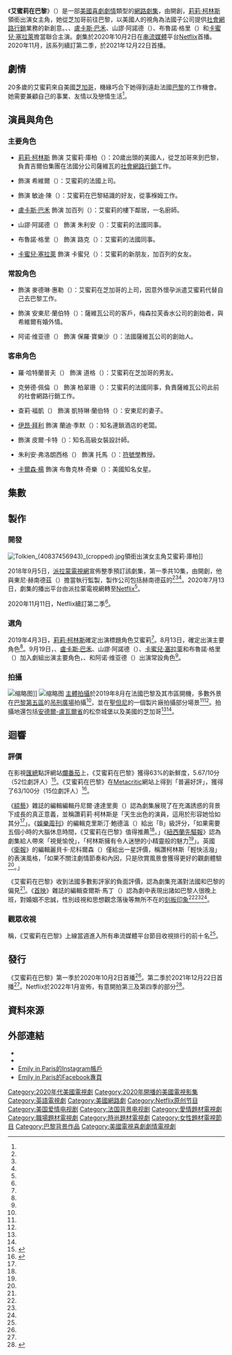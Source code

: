 {{noteTA
|G1=Show
|G2=Movie
|G3=TV
|T=zh-hant:艾蜜莉在巴黎;zh-hans:艾米丽在巴黎;
|1=zh-hant:艾蜜莉在巴黎;zh-hans:艾米丽在巴黎;
|2=zh-hant:艾蜜莉;zh-hans:艾米丽;
}}
{{Infobox television
| show_name                = 艾蜜莉在巴黎
| original_name            = {{lang|en|''Emily in Paris''}}
| image                    = Emily in Paris poster.jpg
| caption                  = 
| image_size               = 220px
| bgcolour                 = #3B125D
| colour text              = #FFFFFF
| genre                    = 
{{plainlist|
* {{le|喜劇劇情|Comedy-drama}}
* [[劇情片|劇情]]
}}
| creator                  = {{le|達倫·史塔|Darren Star}}
| based_on                 =
| starring                 = {{Plainlist|
* [[莉莉·柯林斯|莉莉·柯林斯]]
* {{le|菲莉普帕妮·萊蘿伊-柏莉烏|Philippine Leroy-Beaulieu}}
* {{le|艾希莉·朴|Ashley Park (actress)}}
* [[盧卡斯·巴禾|盧卡斯·巴禾]]
* 山謬·阿諾德（{{lang|en|Samuel Arnold}}）
* 布魯諾·格里（{{lang|en|Bruno Gouery}}）
* [[卡蜜兒·塞拉萊|卡蜜兒·塞拉萊]]
}}
| narrated                 =
| composer                 =
| country                  = {{US}}
| language                 = {{Plainlist|
* [[英語|英語]]
* [[法語|法語]]
}}
| num_seasons              = 2
| num_episodes             = 20
| list_episodes            = #集數
| runtime                  = 24–34分鐘
| executive_producer       = {{Plainlist|
* 達倫·史塔
* 東尼·赫南德茲（{{lang|en|Tony Hernandez}}）
* 莉莉·伯恩斯（{{lang|en|Lilly Burns}}）
* {{le|安德魯·弗萊明|Andrew Fleming}}
}}
| producer                 = {{Plainlist|
* 麥可·阿莫迪奧（{{lang|en|Michael Amodio}}）
* 斯蒂芬·喬爾·布朗（{{lang|en|Stephen Joel Brown}}）
* 莉莉·柯林斯
* 史漢·費（{{lang|en|Shihan Fey}}）
}}
| location                 = {{FR}}[[法蘭西島大區|法蘭西島大區]]
| cinematography           = 
| editor                   = <!-- Film editors -->
| camera                   = [[單鏡頭模式|單鏡頭]]
| company                  = {{Plainlist|
* 達倫·史塔製作公司
* {{le|賈克斯媒體|Jax Media}}
* [[MTV|MTV工作室]]
}}
| distributor              = [[Netflix|Netflix]]
| budget                   = 
| network                  = Netflix
| picture_format           =
| audio_format             =
| first_aired              = {{Start date|2020|10|2}}
| last_aired               = 至今
| related                  = 
| website                  = https://www.netflix.com/title/81037371
| production_website       = 
| show_name_zh-tw          = 艾蜜莉在巴黎
| show_name_zh-hk          = 艾蜜莉在巴黎
| show_name_zh-sg          = 艾米丽在巴黎
| show_name_zh-my          = 艾米丽在巴黎
}}

《'''艾蜜莉在巴黎'''》（{{lang-en|''Emily in Paris''}}）是一部[[美國|美國]][[喜劇片|喜劇]][[劇情片|劇情]]類型的[[網路劇集|網路劇集]]，由{{le|達倫·史塔|Darren Star}}開創，[[莉莉·柯林斯|莉莉·柯林斯]]領銜出演女主角，她從芝加哥前往巴黎，以美國人的視角為法國子公司提供[[社會網路行銷|社會網路行銷]]業務的新創意。{{le|菲莉普帕妮·萊蘿伊-柏莉烏|Philippine Leroy-Beaulieu}}、{{le|艾希莉·朴|Ashley Park (actress)}}、[[盧卡斯·巴禾|盧卡斯·巴禾]]、山謬·阿諾德（{{lang|en|Samuel Arnold}}）、布魯諾·格里（{{lang|en|Bruno Gouery}}）和[[卡蜜兒·塞拉萊|卡蜜兒·塞拉萊]]擔當聯合主演。劇集於2020年10月2日在[[串流媒體|串流媒體]]平台[[Netflix|Netflix]]首播。2020年11月，該系列續訂第二季，於2021年12月22日首播。

== 劇情 ==
20多歲的艾蜜莉來自美國[[芝加哥|芝加哥]]，機緣巧合下她得到遠赴法國[[巴黎|巴黎]]的工作機會。她需要兼顧自己的事業、友情以及戀情生活<ref name="SeriesOrder" />。

== 演員與角色 ==
=== 主要角色 ===
* [[莉莉·柯林斯|莉莉·柯林斯]] 飾演 艾蜜莉·庫柏（{{lang|en|Emily Cooper}}）：20歲出頭的美國人，從芝加哥來到巴黎，負責吉爾伯集團在法國分公司薩維瓦的[[社會網路行銷|社會網路行銷]]工作。

* {{le|菲莉普帕妮·萊蘿伊-柏莉烏|Philippine Leroy-Beaulieu}} 飾演 希維爾（{{lang|en|Sylvie}}）：艾蜜莉的法國上司。

* {{le|艾希莉·朴|Ashley Park (actress)}} 飾演 敏迪·陳（{{lang|en|Mindy Chen}}）：艾蜜莉在巴黎結識的好友，從事褓姆工作。

* [[盧卡斯·巴禾|盧卡斯·巴禾]] 飾演 加百列（{{lang|en|Gabriel}}）：艾蜜莉的樓下鄰居，一名廚師。

* 山謬·阿諾德（{{lang|en|Samuel Arnold}}） 飾演 朱利安（{{lang|en|Julien}}）：艾蜜莉的法國同事。

* 布魯諾·格里（{{lang|en|Bruno Gouery}}） 飾演 路克（{{lang|en|Luc}}）：艾蜜莉的法國同事。

* [[卡蜜兒·塞拉萊|卡蜜兒·塞拉萊]] 飾演 卡蜜兒（{{lang|en|Camille}}）：艾蜜莉的新朋友，加百列的女友。

=== 常設角色 ===
* {{le|凱特·華許|Kate Walsh (actress)}} 飾演 麥德琳·惠勒（{{lang|en|Madeline Wheeler}}）：艾蜜莉在芝加哥的上司，因意外懷孕派遣艾蜜莉代替自己去巴黎工作。

* {{le|威廉·阿巴迪|William Abadie}} 飾演 安東尼·蘭伯特（{{lang|en|Antoine Lambert}}）：薩維瓦公司的客戶，梅森拉芙香水公司的創始者，與希維爾有婚外情。

* 阿诺·维亚德（{{lang|en|Arnaud Viard}}） 飾演 保羅·寶樂沙（{{lang|en|Paul Brossard}}）：法國薩維瓦公司的創始人。

=== 客串角色 ===
* 羅·哈特蘭普夫（{{lang|en|Roe Hartrampf}}） 飾演 道格（{{lang|en|Doug}}）：艾蜜莉在芝加哥的男友。

* 克勞德·佩倫（{{lang|en|Claude Perron}}） 飾演 柏翠珊（{{lang|en|Patricia}}）：艾蜜莉的法國同事，負責薩維瓦公司此前的社會網路行銷工作。

* 查莉·福凱（{{lang|en|Charley Fouquet}}） 飾演 凱特琳·蘭伯特（{{lang|en|Catherine Lambert}}）：安東尼的妻子。

* [[伊昂·拜利|伊昂·拜利]] 飾演 蘭迪·季默（{{lang|en|Randy Zimmer}}）：知名連鎖酒店的老闆。

* {{le|让-克里斯托夫·布维|Jean-Christophe Bouvet}} 飾演 皮爾·卡特（{{lang|en|Pierre Cadault}}）：知名高級女裝設計師。

* 朱利安·弗洛朗西格（{{lang|en|Julien Floreancig}}） 飾演 托馬（{{lang|en|Thomas}}）：[[符號學|符號學]]教授。

* [[卡爾森·楊|卡爾森·楊]] 飾演 布魯克林·奇樂（{{lang|en|Brooklyn Clark}}）：美國知名女星。

== 集數 ==
{{Episode table |background=#3B125D |overall= |title= |aux1= |aux1T=譯名 |director= |writer= |airdate= |released=y |country=美國 |episodes=
{{Episode list
 |EpisodeNumber   = 1
 |AltTitle        = {{lang|en|Emily in Paris}}
 |Aux1            = 艾蜜莉在巴黎
 |DirectedBy      = {{le|安德魯·弗萊明|Andrew Fleming}}
 |WrittenBy       = {{le|達倫·史塔|Darren Star}}
 |OriginalAirDate = {{Start date|2020|10|2}}
 |ShortSummary    = 艾蜜莉·庫柏就職於芝加哥的行銷公司吉爾伯集團。因上司麥德琳·惠勒突然懷孕，艾蜜莉被派遣到新收購的巴黎分公司薩維瓦工作。她主要負責[[社會網路行銷|社會網路行銷]]業務，以美國人視角提供新的創意。由於不會說法語，艾蜜莉感到被孤立，眾人拒絕了她一起吃飯的邀約，她的想法不被包括新上司希維爾在內的同事認可。艾蜜莉在巴黎分別結識了從事褓姆工作的敏迪和樓下的鄰居加百列。與此同時，遠在芝加哥的男友道格計劃在下週來到巴黎看望艾蜜莉。
 |LineColor       = 3B125D
}}
{{Episode list
 |EpisodeNumber   = 2
 |AltTitle        = {{lang|en|Masculin Féminin}}
 |Aux1            = 陽性與陰性
 |DirectedBy      = 安德魯·弗萊明
 |WrittenBy       = 達倫·史塔
 |OriginalAirDate = {{Start date|2020|10|2}}
 |ShortSummary    = 艾蜜莉在晚宴上結識客戶安東尼·蘭伯特，他經營知名的香水公司梅森拉芙。艾蜜莉利用[[社群網路|社群網路]]的行銷策略引起安東尼的興趣，但遭到希維爾的打壓。希維爾安排她負責行銷另一款使年老女性陰道回復濕潤的產品「重拾年輕」。朱利安悄悄告知艾蜜莉，希維爾是安東尼的情人。艾蜜莉與敏迪聚餐，發現餐廳的廚師是艾蜜莉的樓下鄰居加百列。道格沒有如期來到巴黎，他不願這種異地戀再繼續下去，兩人因此分手。艾蜜莉得知在法語中「陰道」為陽性詞之後，在[[Instagram|Instagram]]上分享「重拾年輕」的產品圖片，配文「陰道不屬於男人」。法國第一夫人[[碧姬·馬克宏|碧姬·馬克宏]]轉發了艾蜜莉的這條貼文。薩維瓦公司的同事開始接納艾蜜莉。
 |LineColor       = 3B125D
}}
{{Episode list
 |EpisodeNumber   = 3
 |AltTitle        = {{lang|en|Sexy or Sexist}}
 |Aux1            = 性感或性別歧視
 |DirectedBy      = 安德魯·弗萊明
 |WrittenBy       = 達倫·史塔
 |OriginalAirDate = {{Start date|2020|10|2}}
 |ShortSummary    = 艾蜜莉參與安東尼的香水廣告拍攝，因女模特全裸出場，她對此抗議，認為這是[[性的物化|性的物化]]。成片之後，艾蜜莉建議將廣告放上[[Twitter|Twitter]]，邀請人們參與「性感還是性別歧視」的投票，間接提升了香水品牌的知名度。安東尼為表達感謝，送給艾蜜莉一套內衣。芝加哥總公司發來「企業誡條」，艾蜜莉希望同事按規行事，遭到眾人抵制。公寓的淋浴壞掉，因為語言溝通障礙，艾蜜莉請求鄰居加百列幫忙。在敏迪的晚宴上掃興而歸，艾蜜莉來到餐館，加百列安慰了她。
 |LineColor       = 3B125D
}}
{{Episode list
 |EpisodeNumber   = 4
 |AltTitle        = {{lang|en|A Kiss Is Just A Kiss}}
 |Aux1            = 只是一個吻
 |DirectedBy      = {{le|佐伊·卡薩維特|Zoe Cassavetes}}
 |WrittenBy       = 凱拉·阿爾珀特
 |OriginalAirDate = {{Start date|2020|10|2}}
 |ShortSummary    = 艾蜜莉在買花時結識巴黎女子卡蜜兒，她邀請艾蜜莉參加畫廊的藝術展，同時表示芝加哥的知名連鎖酒店老闆蘭迪·季默也會參加。艾蜜莉回到公司，撞見安東尼與希維爾發生爭執。為留住安東尼這個客戶，艾蜜莉假稱已經策劃了新的行銷提案，向他許諾將香水推銷給季默。在畫展上，艾蜜莉說服季默前來公司商談。當晚，艾蜜莉因疏忽了法國的日期表達格式而訂錯就餐時間，她只得將眾人帶到加百列的餐廳。雙方達成合作協議。希維爾鼓勵艾蜜莉接受加百列。艾蜜莉親吻了加百列並向他道晚安之後，遇到卡蜜兒，發現她是加百列的女友。
 |LineColor       = 3B125D
}}
{{Episode list
 |EpisodeNumber   = 5
 |AltTitle        = {{lang|en|Faux Amis}}
 |Aux1            = 假朋友
 |DirectedBy      = 佐伊·卡薩維特
 |WrittenBy       = 阿里·沃勒和喬·墨菲
 |OriginalAirDate = {{Start date|2020|10|2}}
 |ShortSummary    = 艾蜜莉在Instagram上的貼文受到德瑞美妝的注意，她受邀參加該公司舉辦的[[網紅|網紅]]午宴。艾蜜莉從同事口中得知德瑞曾是薩維瓦的客戶，決定前往說服德瑞的公司主管奧利維亞·湯普森重新選擇薩維瓦。她的舉動沒有得到上司希維爾的支持。艾蜜莉回到公寓時遇到卡蜜兒和加百列，兩人帶她遊覽夜晚的巴黎。希維爾為瑞典奢華床墊公司海絲騰設計的提案未能達到客戶的要求，艾蜜莉提出結合網路行銷，將床墊佈置在戶外，以此在網絡傳播。希維爾不滿意艾蜜莉在Instagram上免費為其他品牌做[[業配|業配]]，要求她關停帳號。艾蜜莉和敏迪當晚遊玩了巴黎的多個知名景點。海絲騰公司要求將床墊放置在艾蜜莉的拍照的地點，希維爾因此同意艾蜜莉繼續經營Instagram。
 |LineColor       = 3B125D
}}
{{Episode list
 |EpisodeNumber   = 6
 |AltTitle        = {{lang|en|Ringarde}}
 |Aux1            = 爛俗
 |DirectedBy      = 安德魯·弗萊明
 |WrittenBy       = 馬特·惠特克
 |OriginalAirDate = {{Start date|2020|10|2}}
 |ShortSummary    = 艾蜜莉隨著希維爾和朱利安參觀知名高級女裝設計師皮爾·卡特的工作室，皮爾·卡特看到艾蜜莉[[手袋|手袋]]上的吊飾，稱她為「爛俗婊」。艾蜜莉在[[花神咖啡館|花神咖啡館]]偶遇[[符號學|符號學]]教授托馬，兩人話語投機，艾蜜莉邀他來到公寓。兩人受到加百列和卡蜜兒的邀約一起就餐。轉天之後，加百列告訴艾蜜莉，他認為托馬是勢利小人，配不上她。為接近皮爾·卡特，艾蜜莉邀請托馬陪同觀看芭蕾舞劇《[[天鵝湖|天鵝湖]]》。托馬稱這齣戲劇只是專為遊客演出的爛表演，認為皮爾·卡特是名聲過譽的設計師。艾蜜莉因此與他分手，之後她進入皮爾·卡特的私人包廂，說服他考慮聘用薩維瓦行銷公司。
 |LineColor       = 3B125D
}}
{{Episode list
 |EpisodeNumber   = 7
 |AltTitle        = {{lang|en|French Ending}}
 |Aux1            = 法式結尾
 |DirectedBy      = 安德魯·弗萊明
 |WrittenBy       = 艾蜜莉·戈德溫和莎拉·崔
 |OriginalAirDate = {{Start date|2020|10|2}}
 |ShortSummary    = 希維爾計劃與安東尼前往[[聖巴泰勒米|聖巴泰勒米]]度假，因此艾蜜莉負責接待美國知名女星布魯克林·奇樂。布魯克林來到巴黎參加富爾捷公司的新品發佈晚宴，晚宴上推出價值二百萬歐元的旗艦手錶。安東尼的妻子凱特琳提前得知了他的行程計劃，誤以為是為自己預訂的秘密驚喜。加百列的老闆有意將餐館出售給他，卡蜜兒願意提供資金幫助。布魯克林提前離開晚宴，加百列幫助艾蜜莉一起追蹤她來到一家夜店。富爾捷公司的老闆要求艾蜜莉拿回布魯克林手上戴著的名貴手錶，但是酒店前台不同意讓她進入布魯克林的房間。希維爾到來解決了問題，取回手錶。
 |LineColor       = 3B125D
}}
{{Episode list
 |EpisodeNumber   = 8
 |AltTitle        = {{lang|en|Family Affair}}
 |Aux1            = 家務事
 |DirectedBy      = 安德魯·弗萊明
 |WrittenBy       = 格蘭特·斯洛斯
 |OriginalAirDate = {{Start date|2020|10|2}}
 |ShortSummary    = 
 |LineColor       = 3B125D
}}
{{Episode list
 |EpisodeNumber   = 9
 |AltTitle        = {{lang|en|An American Auction in Paris}}
 |Aux1            = 巴黎的美式拍賣會
 |DirectedBy      = {{le|彼得·勞爾|Peter Lauer}}
 |WrittenBy       = 艾莉森·布朗
 |OriginalAirDate = {{Start date|2020|10|2}}
 |ShortSummary    = 
 |LineColor       = 3B125D
}}
{{Episode list
 |EpisodeNumber   = 10
 |AltTitle        = {{lang|en|Cancel Couture}}
 |Aux1            = 時裝秀取消
 |DirectedBy      = 彼得·勞爾
 |WrittenBy       = 格蘭特·斯洛斯
 |OriginalAirDate = {{Start date|2020|10|2}}
 |ShortSummary    = 
 |LineColor       = 3B125D
}}
}}

== 製作 ==
=== 開發 ===
[[Image:Tolkien_(40837456943)_(cropped).jpg|thumb]]領銜出演女主角艾蜜莉·庫柏]]

2018年9月5日，[[派拉蒙電視網|派拉蒙電視網]]宣佈整季預訂該劇集，第一季共10集，由{{le|達倫·史塔|Darren Star}}開創，他與東尼·赫南德茲（{{lang|en|Tony Hernandez}}）擔當執行監製，製作公司包括赫南德茲的{{le|賈克斯媒體|Jax Media}}<ref name="Paramount" /><ref name="Paramount2" /><ref name="Paramount3" />。2020年7月13日，劇集的播出平台由派拉蒙電視網轉至[[Netflix|Netflix]]<ref name="MovedtoNetflix" />。

2020年11月11日，Netflix續訂第二季<ref name="S2Renewal" />。

=== 選角 ===
2019年4月3日，[[莉莉·柯林斯|莉莉·柯林斯]]確定出演標題角色艾蜜莉<ref name="Collins" />。8月13日，{{le|艾希莉·朴|Ashley Park (actress)}}確定出演主要角色<ref name="AshleyPark" />。9月19日，{{le|菲莉普帕妮·萊蘿伊-柏莉烏|Philippine Leroy-Beaulieu}}、[[盧卡斯·巴禾|盧卡斯·巴禾]]、山謬·阿諾德（{{lang|en|Samuel Arnold}}）、[[卡蜜兒·塞拉萊|卡蜜兒·塞拉萊]]和布魯諾·格里（{{lang|en|Bruno Gouery}}）加入劇組出演主要角色，{{le|凱特·華許|Kate Walsh (actress)}}、{{le|威廉·阿巴迪|William Abadie}}和阿诺·维亚德（{{lang|en|Arnaud Viard}}）出演常設角色<ref name="CastSep2019" />。

=== 拍攝 ===
[[File:1_place_de_l'Estrapade.jpg|缩略图]]]]
[[File:P1250559_Paris_V_rue_Fosses_St-Jacques_n18_bis_rwk.jpg|缩略图]]
[[主體拍攝|主體拍攝]]於2019年8月在法國巴黎及其市區開機，多數外景在[[巴黎第五區|巴黎第五區]]的[[吊刑廣場|吊刑廣場]]拍攝<ref name="FilmingOct2020" />，並在[[聖但尼_(塞納-聖但尼省)|聖但尼]]的一個製片廠拍攝部分場景<ref name="SeriesOrder" /><ref name="AshleyPark" />。拍攝地還包括[[安德爾-盧瓦爾省|安德爾-盧瓦爾省]]的松奈城堡以及美國的芝加哥<ref name="FilmingSophie" /><ref name="FilmingChicago" />。

== 迴響 ==
=== 評價 ===
在影視[[匯總媒體|匯總]]點評網站[[爛番茄|爛番茄]]上，《艾蜜莉在巴黎》獲得63%的新鮮度，5.67/10分（52位劇評人）<ref name="RTS1">{{cite rt|id=emily_in_paris|season=1|type=TV|title=艾蜜莉在巴黎|access-date=2020-10-20|language=en-US}}</ref>。《艾蜜莉在巴黎》在[[Metacritic|Metacritic]]網站上得到「普遍好評」，獲得了63/100分（15位劇評人）<ref>{{cite web|url=https://www.metacritic.com/tv/emily-in-paris/season-1|title=Emily in Paris: Season 1|website=Metacritic|accessdate=2020-10-08|language=en-US|archive-date=2020-10-06|archive-url=https://web.archive.org/web/20201006190049/https://www.metacritic.com/tv/emily-in-paris/season-1|dead-url=no}}</ref>。

《[[綜藝_(雜誌)|綜藝]]》雜誌的編輯編輯丹尼爾·達達里奧（{{lang|en|Daniel D'Addario}}）認為劇集展現了在充滿誘惑的背景下成長的真正意義，並稱讚莉莉·柯林斯是「天生出色的演員，這用於形容她恰如其分<ref name="VarietyReview" />」。《[[娛樂周刊|娛樂周刊]]》的編輯克里斯汀·鮑德溫（{{lang|en|Kristen Baldwin}}）給出「B」級評分，「如果需要五個小時的大腦休息時間，《艾蜜莉在巴黎》值得推薦<ref name="EWReview" />。」《[[紐西蘭先驅報|紐西蘭先驅報]]》認為劇集給人帶來「視覺愉悅」，「柯林斯擁有令人迷戀的小精靈般的魅力<ref name="NzheraldReview" />」。英國《[[衛報|衛報]]》的編輯麗貝卡·尼科爾森（{{lang|en|Rebecca Nicholson}}）僅給出一星評價，稱讚柯林斯「輕快活潑」的表演風格，「如果不關注劇情節奏和內因，只是欣賞風景會獲得更好的觀劇體驗<ref name="GuardianReview" />。」

《艾蜜莉在巴黎》收到法國多數影評家的負面評價，認為劇集充滿對法國和巴黎的偏見<ref name="GuardianReview2" />。《[[首映_(雜誌)|首映]]》雜誌的編輯查爾斯·馬丁（{{lang|en|Charles Martin}}）認為劇中表現出諸如巴黎人很晚上班，對婚姻不忠誠，性別歧視和思想觀念落後等無所不在的[[刻板印象|刻板印象]]<ref name="THRReview" /><ref name="PremiereReview" /><ref name="GuardianReview3" />。

=== 觀眾收視 ===
{{le|尼爾森媒體調查|Nielsen Media Research}}稱，《艾蜜莉在巴黎》上線當週進入所有串流媒體平台節目收視排行的前十名<ref name="Nielsen" />。

== 發行 ==
《艾蜜莉在巴黎》第一季於2020年10月2日首播<ref name="SeriesPremiere" />。第二季於2021年12月22日首播<ref name="S2Premiere" />。Netflix於2022年1月宣佈，有意開拍第三及第四季的部分<ref name="S3and4Renewal">{{cite web|url=https://www.hollywoodreporter.com/tv/tv-news/emily-in-paris-renewed-for-seasons-3-and-4-at-netflix-1235072076/|title='Emily in Paris' Renewed for Seasons 3 and 4 at Netflix|website=The Hollywood Reporter|first=Lesley|last=Goldberg|date=January 10, 2022|access-date=January 10, 2022}}</ref>。


== 資料來源 ==
{{reflist|30em|refs=

<ref name="SeriesOrder">{{cite web |last1=Andreeva |first1=Nellie |last2=Petski |first2=Denise |title='Younger' Moves To Paramount Network For Season 6, Net Orders New Darren Star Series 'Emily In Paris', Sets Dramedy Night |url=https://deadline.com/2018/09/younger-moves-tv-land-paramount-network-emily-in-paris-series-darren-star-dramedy-night-1202456930/ |website=[[Deadline_Hollywood|Deadline Hollywood]] |accessdate=2018-09-05 |date=2018-09-05 |language=en-US |archive-date=2018-09-05 |archive-url=https://web.archive.org/web/20180905195359/https://deadline.com/2018/09/younger-moves-tv-land-paramount-network-emily-in-paris-series-darren-star-dramedy-night-1202456930/ |dead-url=no }}</ref>

<ref name="Paramount">{{cite web |last1=Goldberg |first1=Lesley |title=Paramount Network Doubles Down on Darren Star With 'Younger,' 'Emily in Paris' |url=https://www.hollywoodreporter.com/live-feed/younger-moving-paramount-network-creator-darren-star-gets-new-show-emily-paris-1139692 |website=[[The_Hollywood_Reporter|The Hollywood Reporter]] |accessdate=2018-09-05 |date=2018-09-05 |language=en-US |archive-date=2018-09-05 |archive-url=https://web.archive.org/web/20180905211321/https://www.hollywoodreporter.com/live-feed/younger-moving-paramount-network-creator-darren-star-gets-new-show-emily-paris-1139692 |dead-url=no }}</ref>

<ref name="Paramount2">{{cite web |last1=Otterson |first1=Joe |title='Younger' Moves to Paramount Network for Season 6 as Network Greenlights New Darren Star Paris Series |url=https://variety.com/2018/tv/news/younger-season-6-paramount-network-darren-star-emily-in-paris-1202926189/ |website=[[Variety_(magazine)|Variety]] |accessdate=2018-09-05 |date=2018-09-05 |language=en-US |archive-date=2018-09-05 |archive-url=https://web.archive.org/web/20180905204228/https://variety.com/2018/tv/news/younger-season-6-paramount-network-darren-star-emily-in-paris-1202926189/ |dead-url=no }}</ref>

<ref name="Paramount3">{{cite web |last1=Swift |first1=Andy |title=Younger Moving to Paramount Network, New Darren Star Dramedy Ordered |url=https://tvline.com/2018/09/05/younger-season-6-moving-paramount-network-spring-premiere/ |website=TVLine |accessdate=2018-09-05 |date=2018-09-05 |language=en-US |archive-date=2018-09-05 |archive-url=https://web.archive.org/web/20180905215003/https://tvline.com/2018/09/05/younger-season-6-moving-paramount-network-spring-premiere/ |dead-url=no }}</ref>

<ref name="MovedtoNetflix">{{Cite web|url=https://deadline.com/2020/07/emily-in-paris-picked-up-netflix-darren-star-comedy-series-lily-collins-star-moves-from-paramount-network-1202983850/|title='Emily In Paris' Picked Up By Netflix; Darren Star's Comedy Series Starring Lily Collins Moves To Streamer From Paramount Network|website=Deadline Hollywood|first=Nellie|last=Andreeva|date=2020-07-13|accessdate=2020-07-13|language=en-US|archive-date=2020-07-13|archive-url=https://web.archive.org/web/20200713171952/https://deadline.com/2020/07/emily-in-paris-picked-up-netflix-darren-star-comedy-series-lily-collins-star-moves-from-paramount-network-1202983850/|dead-url=no}}</ref>

<ref name="S2Renewal">{{cite web|url=https://deadline.com/2020/11/emily-in-paris-renewed-netflix-season-2-1234612669/|title='Emily In Paris' Renewed At Netflix For Season 2|website=[[Deadline_Hollywood|Deadline Hollywood]]|first=Peter|last=White|date=2020-11-11|accessdate=2020-11-11|language=en-US}}</ref>

<ref name="Collins">{{cite web|url=https://deadline.com/2019/04/lily-collins-star-darren-emily-in-paris-dramedy-paramount-network-younger-tv-land-1202587193/|title=Lily Collins To Star In Darren Star's 'Emily In Paris' Dramedy At Paramount Network As Star's 'Younger' Eyes TV Land Return|website=Deadline Hollywood|first=Nellie|last=Andreeva|date=2019-04-03|accessdate=2019-08-21|language=en-US|archive-date=2019-04-03|archive-url=https://web.archive.org/web/20190403175958/https://deadline.com/2019/04/lily-collins-star-darren-emily-in-paris-dramedy-paramount-network-younger-tv-land-1202587193/|dead-url=no}}</ref>

<ref name="AshleyPark">{{cite web|url=https://deadline.com/2019/08/ashley-park-to-co-star-in-darren-stars-paramount-network-series-emily-in-paris-1202666651/|title=Ashley Park To Co-Star In Darren Star's Paramount Network Series 'Emily In Paris'|website=Deadline Hollywood|first=Denise|last=Petski|date=2019-08-13|accessdate=2019-08-21|language=en-US|archive-date=2019-08-13|archive-url=https://web.archive.org/web/20190813181229/https://deadline.com/2019/08/ashley-park-to-co-star-in-darren-stars-paramount-network-series-emily-in-paris-1202666651/|dead-url=no}}</ref>

<ref name="CastSep2019">{{Cite web|url=https://deadline.com/2019/09/emily-in-paris-darren-star-paramount-network-dramedy-cast-directors-costume-designers-kate-walsh-1202738531/|title='Emily In Paris': Darren Star's Paramount Network Dramedy Rounds Out Cast; Sets Directors, Costume Designers|website=Deadline Hollywood|first=Denise|last=Petski|date=2019-09-19|accessdate=2020-07-13|language=en-US|archive-date=2019-09-20|archive-url=https://web.archive.org/web/20190920165725/https://deadline.com/2019/09/emily-in-paris-darren-star-paramount-network-dramedy-cast-directors-costume-designers-kate-walsh-1202738531/|dead-url=no}}</ref>

<ref name="FilmingOct2020">{{Cite web|date=2020-10-13|title=The Ultimate 'Emily in Paris' – Paris Guide!|url=https://www.salutfromparis.com/emily-in-paris-guide/|access-date=2020-10-16|website=Salut from Paris|language=en-US}}</ref>

<ref name="FilmingSophie">{{cite web|url=https://valdeloirebysophie.com/hollywood-en-touraine-dans-les-coulisses-dun-tournage/|title=Hollywood en Touraine : dans les coulisses d’un tournage !|website=Val-De-Loire By Sophie|date=2019-10-19|accessdate=2020-07-13|language=en-US|archive-date=2020-07-13|archive-url=https://web.archive.org/web/20200713212756/https://valdeloirebysophie.com/hollywood-en-touraine-dans-les-coulisses-dun-tournage/|dead-url=no}}</ref>

<ref name="FilmingChicago">{{cite web|url=https://www.chicagotribune.com/entertainment/tv/ct-ent-emily-in-paris-chicago-20191120-lke6kslydveqtek6akwuw3pa6i-story.html|title=New series from 'Sex and the City' creator briefly filming in Chicago|website=[[Chicago_Tribune|Chicago Tribune]]|first=Tracy|last=Swartz|date=2019-11-20|accessdate=2020-06-28|language=en-US|archive-date=2019-11-21|archive-url=https://web.archive.org/web/20191121133351/https://www.chicagotribune.com/entertainment/tv/ct-ent-emily-in-paris-chicago-20191120-lke6kslydveqtek6akwuw3pa6i-story.html|dead-url=no}}</ref>

<ref name="VarietyReview">{{cite web|url=https://variety.com/2020/tv/reviews/emily-in-paris-review-1234749374/|title='Emily in Paris' Merges French Light With American Gumption: TV Review|website=[[Variety_(magazine)|Variety]]|first=Daniel|last=D'Addario|date=2020-09-30|accessdate=2020-10-01|language=en-US|archive-date=2020-10-01|archive-url=https://web.archive.org/web/20201001034449/https://variety.com/2020/tv/reviews/emily-in-paris-review-1234749374/|dead-url=no}}</ref>

<ref name="EWReview">{{cite web|url=https://ew.com/tv/tv-reviews/emily-in-paris-netflix-review/|title=''Emily in Paris'' is the very silly show we need right now: Review|website=[[Entertainment_Weekly|Entertainment Weekly]]|first=Kristen|last=Baldwin|date=2020-09-30|accessdate=2020-10-02|language=en-US|archive-date=2020-10-02|archive-url=https://web.archive.org/web/20201002201457/https://ew.com/tv/tv-reviews/emily-in-paris-netflix-review/|dead-url=no}}</ref>

<ref name="NzheraldReview">{{Cite web|url=https://www.nzherald.co.nz/entertainment/news/article.cfm?c_id=1501119&objectid=12370025|title=Emily in Paris review: 'Pure escapism' with much to like, but flaws too|date=2020-10-02|accessdate=2020-10-05|via=www.nzherald.co.nz|language=en|archive-date=2020-10-05|archive-url=https://web.archive.org/web/20201005053708/https://www.nzherald.co.nz/entertainment/news/article.cfm?c_id=1501119&objectid=12370025|dead-url=no}}</ref>

<ref name="GuardianReview">{{Cite news|last=Nicholson|first=Rebecca|date=2020-10-02|title=Emily in Paris review – an excruciating exorcism of French cliches|website=The Guardian|url=https://www.theguardian.com/tv-and-radio/2020/oct/02/emily-in-paris-review-an-excruciating-exorcism-of-french-cliches|access-date=2020-10-03|language=en-GB|archive-date=2020-10-02|archive-url=https://web.archive.org/web/20201002223003/https://www.theguardian.com/tv-and-radio/2020/oct/02/emily-in-paris-review-an-excruciating-exorcism-of-french-cliches|dead-url=no}}</ref>

<ref name="GuardianReview2">{{cite web|url=https://www.theguardian.com/world/2020/oct/06/plenty-to-feel-insulted-about-french-critics-round-on-emily-in-paris|title='Plenty to feel insulted about': French critics round on Emily in Paris|website=The Guardian|first=Jon|last=Henley|date=2020-10-06|access-date=2020-10-23|language=en-GB|archive-date=2020-10-23|archive-url=https://web.archive.org/web/20201023073735/https://www.theguardian.com/world/2020/oct/06/plenty-to-feel-insulted-about-french-critics-round-on-emily-in-paris|dead-url=no}}</ref>

<ref name="THRReview">{{cite web|url=https://www.hollywoodreporter.com/news/embarrassing-netflixs-emily-in-paris-blasted-by-french-critics|title="Embarrassing": Netflix's 'Emily in Paris' Blasted by French Critics|first=Abid|last=Rahman|website=The Hollywood Reporter|date=2020-10-05|access-date=2020-10-23|language=en-US|archive-date=2020-10-22|archive-url=https://web.archive.org/web/20201022202428/https://www.hollywoodreporter.com/news/embarrassing-netflixs-emily-in-paris-blasted-by-french-critics|dead-url=no}}</ref>

<ref name="PremiereReview">{{cite web|url=http://www.premiere.fr/Series/News-Series/Emily-in-Paris-cest-un-peu-Sex-in-the-City-de-le-France-critique|title=Emily in Paris, c'est un peu Sex in the City de le France (critique)|first=Charles|last=Martin|website=[[Premiere_(magazine)|Premiere (France)]]|trans-title=Emily in Paris, it's a bit Sex in the City from France (review)|date=2020-10-01|access-date=2020-10-23|language=FR|archive-date=2020-10-24|archive-url=https://web.archive.org/web/20201024052525/https://www.premiere.fr/Series/News-Series/Emily-in-Paris-cest-un-peu-Sex-in-the-City-de-le-France-critique|dead-url=no}}</ref>

<ref name="GuardianReview3">{{cite web|url=http://www.theguardian.com/commentisfree/2020/oct/17/emily-in-paris-unrealistic-escapist-tv|title=Yes, Emily In Paris is unrealistic. But reality is overrated|website=The Guardian|first=Hadley|last=Freeman|date=2020-10-17|access-date=2020-10-23|language=en-GB|archive-date=2020-10-22|archive-url=https://web.archive.org/web/20201022215739/https://www.theguardian.com/commentisfree/2020/oct/17/emily-in-paris-unrealistic-escapist-tv|dead-url=no}}</ref>

<ref name="Nielsen">{{cite web|url=https://variety.com/2020/tv/news/the-haunting-of-bly-manor-emily-in-paris-nielsen-streaming-top-10-1234823868/|title='Haunting of Bly Manor' and 'Emily in Paris' Hit Nielsen’s Streaming Top 10 List|website=Variety|first=Will|last=Thorne|date=2020-11-05|accessdate=2020-11-05|language=en-US}}</ref>

<ref name="SeriesPremiere">{{cite web|url=https://tvline.com/2020/09/01/emily-in-paris-trailer-lily-collins-netflix-premiere-date-video/|title=Emily in Paris Gets October Premiere Date on Netflix — Watch First Trailer|website=TVLine|first=Andy|last1=Swift|date=2020-09-01|accessdate=2020-09-01|language=en-US|archive-date=2020-09-01|archive-url=https://web.archive.org/web/20200901154207/https://tvline.com/2020/09/01/emily-in-paris-trailer-lily-collins-netflix-premiere-date-video/|dead-url=no}}</ref>

<ref name="S2Premiere">{{cite web|url=https://deadline.com/2021/09/emily-in-paris-netflix-sets-season-2-premiere-date-1234844181/|title='Emily In Paris': Netflix Sets Season 2 Premiere Date For Lily Collins Comedy, Releases Teaser – Netflix Tudum|website=Deadline Hollywood|first=Alexandra|last=Del Rosario|date=2021-09-25|access-date=2021-09-25|language=en-US}}</ref>

}}

== 外部連結 ==
*{{Netflix title|81037371}}
*{{IMDb title|8962124}}
*[https://instagram.com/emilyinparis Emily in Paris的Instagram帳戶]
*[https://www.facebook.com/Emilyinparistv/ Emily in Paris的Facebook專頁]

{{Netflix original current series}}

{{DEFAULTSORT:Emily in Paris}}
[[Category:2020年代美國電視劇|Category:2020年代美國電視劇]]
[[Category:2020年開播的美國電視影集|Category:2020年開播的美國電視影集]]
[[Category:英語電視劇|Category:英語電視劇]]
[[Category:美國網路劇|Category:美國網路劇]]
[[Category:Netflix原创节目|Category:Netflix原创节目]] 
[[Category:美国爱情电视剧|Category:美国爱情电视剧]] 
[[Category:法国背景电视剧|Category:法国背景电视剧]] 
[[Category:愛情題材電視劇|Category:愛情題材電視劇]]
[[Category:職場題材電視劇|Category:職場題材電視劇]]
[[Category:時尚題材電視劇|Category:時尚題材電視劇]]
[[Category:女性題材電視節目|Category:女性題材電視節目]]
[[Category:巴黎背景作品|Category:巴黎背景作品]]
[[Category:美國電視喜劇劇情電視劇|Category:美國電視喜劇劇情電視劇]]